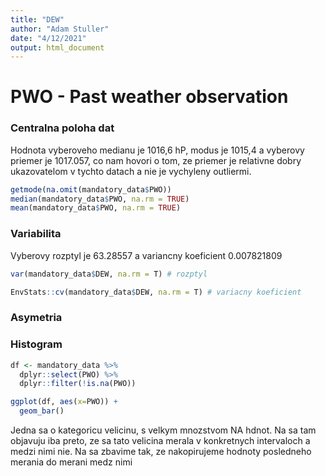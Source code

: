 ```yaml
---
title: "DEW"
author: "Adam Stuller"
date: "4/12/2021"
output: html_document
---
```


# PWO - Past weather observation



### Centralna poloha dat

Hodnota vyberoveho medianu je 1016,6 hP, modus je 1015,4 a vyberovy priemer je 1017.057, co nam hovori o tom, ze priemer je relativne dobry ukazovatelom v tychto datach a nie je vychyleny outliermi. 

```r
getmode(na.omit(mandatory_data$PWO))
median(mandatory_data$PWO, na.rm = TRUE)
mean(mandatory_data$PWO, na.rm = TRUE)
``` 


### Variabilita 

Vyberovy rozptyl je 63.28557 a variancny koeficient 0.007821809

```r
var(mandatory_data$DEW, na.rm = T) # rozptyl

EnvStats::cv(mandatory_data$DEW, na.rm = T) # variacny koeficient
```


### Asymetria

### Histogram 
```r
df <- mandatory_data %>%
  dplyr::select(PWO) %>%
  dplyr::filter(!is.na(PWO))

ggplot(df, aes(x=PWO)) + 
  geom_bar()
```


Jedna sa o kategoricu velicinu, s velkym mnozstvom NA hdnot. Na sa tam objavuju iba preto, ze sa tato velicina merala v konkretnych intervaloch a medzi nimi nie. Na sa zbavime tak, ze nakopirujeme hodnoty posledneho merania do merani medz nimi

